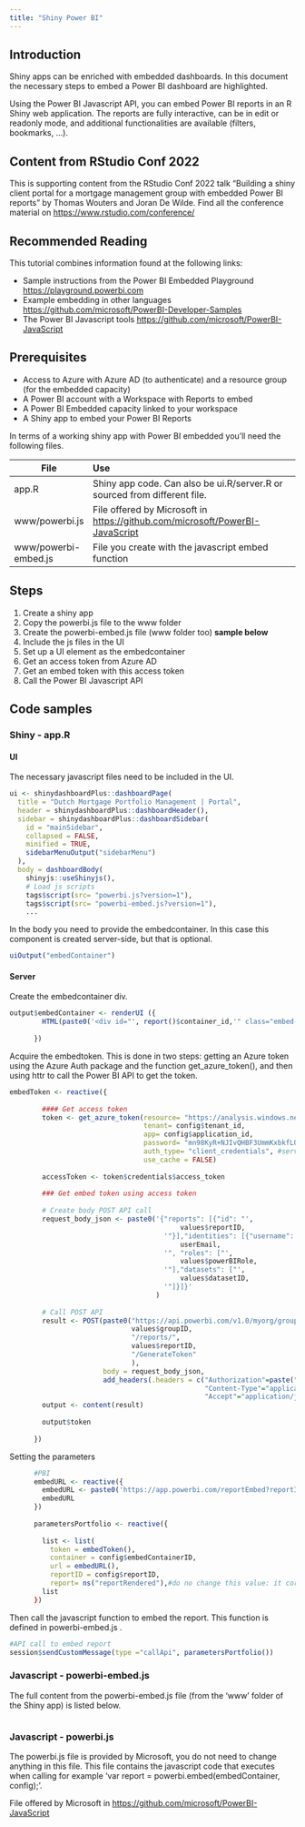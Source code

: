 ```yaml
---
title: "Shiny Power BI"
---
```


## Introduction

Shiny apps can be enriched with embedded dashboards. In this document the necessary steps to embed a Power BI dashboard are highlighted.

Using the Power BI Javascript API, you can embed Power BI reports in an R Shiny web application. The reports are fully interactive, can be in edit or readonly mode, and additional functionalities are available (filters, bookmarks, ...).

:::{.callout-tip}
## Content from RStudio Conf 2022

This is supporting content from the RStudio Conf 2022 talk "Building a shiny client portal for a mortgage management group with embedded Power BI reports" by Thomas Wouters and Joran De Wilde. Find all the conference material on 
<https://www.rstudio.com/conference/>
:::

## Recommended Reading

This tutorial combines information found at the following links:

- Sample instructions from the Power BI Embedded Playground <https://playground.powerbi.com>
- Example embedding in other languages <https://github.com/microsoft/PowerBI-Developer-Samples>
- The Power BI Javascript tools <https://github.com/microsoft/PowerBI-JavaScript>

## Prerequisites

- Access to Azure with Azure AD (to authenticate) and a resource group (for the embedded capacity)
- A Power BI account with a Workspace with Reports to embed
- A Power BI Embedded capacity linked to your workspace
- A Shiny app to embed your Power BI Reports


In terms of a working shiny app with Power BI embedded you'll need the following files.

| File                       | Use                                                                             |
|----------------------------|:--------------------------------------------------------------------------------|
| app.R                      | Shiny app code. Can also be ui.R/server.R or sourced from different file.       |
| www/powerbi.js             | File offered by Microsoft in <https://github.com/microsoft/PowerBI-JavaScript>  |
| www/powerbi-embed.js       | File you create with the javascript embed function                              |

## Steps

(@)  Create a shiny app
(@)  Copy the powerbi.js file to the www folder
(@)  Create the powerbi-embed.js file (www folder too) **sample below**
(@)  Include the js files in the UI
(@)  Set up a UI element as the embedcontainer
(@)  Get an access token from Azure AD
(@)  Get an embed token with this access token
(@)  Call the Power BI Javascript API


## Code samples

### Shiny - app.R

#### UI

The necessary javascript files need to be included in the UI.

```r
ui <- shinydashboardPlus::dashboardPage(
  title = "Dutch Mortgage Portfolio Management | Portal",
  header = shinydashboardPlus::dashboardHeader(),
  sidebar = shinydashboardPlus::dashboardSidebar(
    id = "mainSidebar",
    collapsed = FALSE,
    minified = TRUE,
    sidebarMenuOutput("sidebarMenu")
  ),
  body = dashboardBody(
    shinyjs::useShinyjs(),
    # Load js scripts
    tags$script(src= "powerbi.js?version=1"),
    tags$script(src= "powerbi-embed.js?version=1"),
    ...
```    


In the body you need to provide the embedcontainer. In this case this component is created server-side, but that is optional.
```r
uiOutput("embedContainer")
```

#### Server

Create the embedcontainer div.
```r
output$embedContainer <- renderUI ({
        HTML(paste0('<div id="', report()$container_id,'" class="embed-responsive embed-responsive-1500by1950" powerbi-settings-nav-content-pane-enabled="true"  powerbi-settings-filter-pane-enabled="true" allowfullscreen="true" scrolling = "no" width="100%" ></div>'))
        
      })
```
       
Acquire the embedtoken. This is done in two steps: getting an Azure token using the Azure Auth package and the function get_azure_token(), and then using httr to call the Power BI API to get the token.

```r
embedToken <- reactive({
        
        #### Get access token
        token <- get_azure_token(resource= "https://analysis.windows.net/powerbi/api",
                                 tenant= config$tenant_id,
                                 app= config$application_id,
                                 password= "mn98KyR+NJIvQHBF3UmmKxbkfLOBznQvawIFJQ+nk48=", #application_secret
                                 auth_type= "client_credentials", #service principal
                                 use_cache = FALSE) 
        
        accessToken <- token$credentials$access_token
        
        ### Get embed token using access token
        
        # Create body POST API call
        request_body_json <- paste0('{"reports": [{"id": "', 
                                          values$reportID, 
                                      '"}],"identities": [{"username": "', 
                                          userEmail, 
                                      '", "roles": ["', 
                                          values$powerBIRole,
                                      '"],"datasets": ["', 
                                          values$datasetID,
                                      '"]}]}'
                                    )
        
        # Call POST API
        result <- POST(paste0("https://api.powerbi.com/v1.0/myorg/groups/", 
                              values$groupID, 
                              "/reports/", 
                              values$reportID, 
                              "/GenerateToken"
                              ),
                       body = request_body_json,
                       add_headers(.headers = c("Authorization"=paste("Bearer", accessToken),
                                                "Content-Type"="application/json",
                                                "Accept"="application/json")))
        output <- content(result)
        
        output$token
        
      })

```
      
Setting the parameters

```r
      #PBI
      embedURL <- reactive({
        embedURL <- paste0('https://app.powerbi.com/reportEmbed?reportId=', values$reportID,'&groupId=', values$groupID)
        embedURL
      })
      
      parametersPortfolio <- reactive({
        
        list <- list(
          token = embedToken(),
          container = config$embedContainerID,
          url = embedURL(),
          reportID = config$reportID,
          report= ns("reportRendered"),#do no change this value: it corresponds with input$reportRendered
        list
      })
```


Then call the javascript function to embed the report. This function is defined in powerbi-embed.js .
```r
#API call to embed report
session$sendCustomMessage(type ="callApi", parametersPortfolio())
```        
        
### Javascript - powerbi-embed.js

The full content from the powerbi-embed.js file (from the 'www' folder of the Shiny app) is listed below.

```javascript
```

### Javascript - powerbi.js

The powerbi.js file is provided by Microsoft, you do not need to change anything in this file. This file contains the javascript code that executes when calling for example 'var report = powerbi.embed(embedContainer, config);'.

File offered by Microsoft in <https://github.com/microsoft/PowerBI-JavaScript> 
